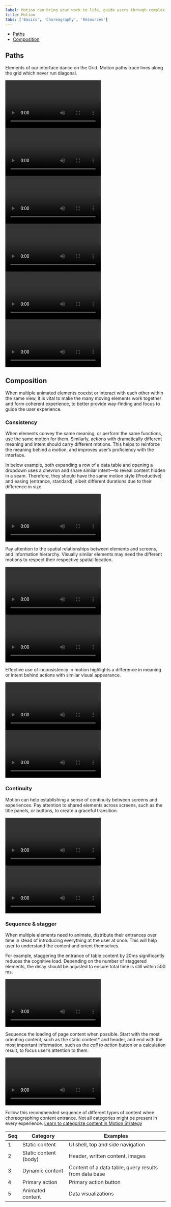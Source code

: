 ```yaml
---
label: Motion can bring your work to life, guide users through complex experiences, and help move forward—from here to there, now to next, start to finish—and make progress.
title: Motion
tabs: ['Basics', 'Choreography', 'Resources']
---
```


<AnchorLinks>

- [Paths](#paths)
- [Composition](#composition)

</AnchorLinks>

## Paths

Elements of our interface dance on the Grid. Motion paths trace lines along the grid which never run diagonal.

<Row>
<Column>
<DoDontExample correct="true" label="When expanding or moving elements across the screen, stagger the timing of horizontal and vertical animations to create a path with a rounded corner.">

<Video vimeoId="310582887" />

</DoDontExample>
</Column>
</Row>

<br />

<Row>
<Column>
<DoDontExample correct="false" label="Not staggering horizontal and vertical animations create a straight diagonal path. It breaks the grid and is harsh to the eye.">

<Video vimeoId="310582699" />

</DoDontExample>
</Column>
</Row>

<br />

<Row>
<Column lg="4" md="4">
<DoDontExample correct="true" label="When removing an item from the grid, thumbnails on the edge existing and re-entering container create a smooth transition.">

<Video vimeoId="310582738" />

</DoDontExample>
</Column>
<Column lg="4" md="4" offsetLg="0">
<DoDontExample correct="false" label="Thumbnails moving on diagonal paths feels sporadic and harsh.">

<Video vimeoId="310582775" />

</DoDontExample>
</Column>
</Row>

<br />

<Row>
<Column lg="4" md="4">
<DoDontExample correct="true" label="When sorting or shuffling items on the grid, always using rounded corner paths to visually organize the movements.">

<Video vimeoId="310582816" />

</DoDontExample>
</Column>
<Column lg="4" md="4" offsetLg="0">
<DoDontExample correct="false" label="Criss cross sorting appears disorganized. Avoid this motion path.">

<Video vimeoId="310582851" />

</DoDontExample>
</Column>
</Row>

## Composition

When multiple animated elements coexist or interact with each other within the same view, it is vital to make the many moving elements work together and form coherent experience, to better provide way-finding and focus to guide the user experience.

### Consistency

When elements convey the same meaning, or perform the same functions, use the same motion for them. Similarly, actions with dramatically different meaning and intent should carry different motions. This helps to reinforce the meaning behind a motion, and improves user’s proficiency with the interface.

In below example, both expanding a row of a data table and opening a dropdown uses a chevron and share similar intent—to reveal content hidden in a seam. Therefore, they should have the same motion style (Productive) and easing (entrance, standard), albeit different durations due to their difference in size.

<Row>
<Column>
<DoDontExample correct="true" label="Comparing data table expansion and dropdown">

<Video vimeoId="310581970" />

</DoDontExample>
</Column>
</Row>

<br />

Pay attention to the spatial relationships between elements and screens, and information hierarchy. Visually similar elements may need the different motions to respect their respective spatial location.

<Row>
<Column lg="4" md="4">
<DoDontExample correct="true" label="When the new content panel is on a higher layer, motion is “sliding”, moving content within with the panel.  Also always dim the content below when new layer is introduced above.">

<Video vimeoId="310581999" />

</DoDontExample>
</Column>
</Row>

<br />

<Row>
<Column lg="4" md="4">
<DoDontExample correct="true" label="When the new content panel is on the same layer, motion is “pushing”, revealing content within with a mask.">

<Video vimeoId="310582064" />

</DoDontExample>
</Column>
</Row>

<br />

Effective use of inconsistency in motion highlights a difference in meaning or intent behind actions with similar visual appearance.

<Row>
<Column lg="4" md="4">
<DoDontExample correct="true" label="Use motion to reinforce meaning. Affirmative action here triggers a different exit motion for the modal than negation.">

<Video vimeoId="310582134" />

</DoDontExample>
</Column>
<Column lg="4" md="4" offsetLg="0">
<DoDontExample correct="false" label="">

<Video vimeoId="310582167" />

</DoDontExample>
</Column>
</Row>

### Continuity

Motion can help establishing a sense of continuity between screens and experiences. Pay attention to shared elements across screens, such as the title panels, or buttons, to create a graceful transition.

<Row>
<Column>
<DoDontExample correct="true" label="Shared elements can effectively guide users through a multi-layered information architecture.">

<Video vimeoId="310582206" />

</DoDontExample>
</Column>
</Row>

<br />

<Row>
<Column lg="4" md="4">
<DoDontExample correct="false" label="Continuous elements are for guidance and should not distract. Always finish a sequence with the important content on page.">

<Video vimeoId="310582279" />

</DoDontExample>
</Column>
</Row>

### Sequence & stagger

When multiple elements need to animate, distribute their entrances over time in stead of introducing everything at the user at once. This will help user to understand the content and orient themselves.

For example, staggering the entrance of table content by 20ms significantly reduces the cognitive load. Depending on the number of staggered elements, the delay should be adjusted to ensure total time is still within 500 ms.

<Row>
<Column>
<DoDontExample correct="true" label="Table with rows loading in at staggered timing.">

<Video vimeoId="310582972" />

</DoDontExample>
</Column>
</Row>

<br />

Sequence the loading of page content when possible. Start with the most orienting content, such as the static content\* and header, and end with the most important information, such as the _call to action_ button or a calculation result, to focus user’s attention to them.

<Row>
<Column lg="4" md="4">
<DoDontExample correct="true" label="Sequencing of this interface prioritizes the primary button, and reserves data visualization for later when users begin to scroll, indicating intention to dive deeper.">

<Video vimeoId="310582919" />

</DoDontExample>
</Column>
</Row>

<br />

Follow this recommended sequence of different types of content when choreographing content entrance. Not all categories might be present in every experience. [Learn to categorize content in Motion Strategy ](#)

| Seq | Category              | Examples                                              |
| --- | --------------------- | ----------------------------------------------------- |
| 1   | Static content        | UI shell, top and side navigation                     |
| 2   | Static content (body) | Header, written content, images                       |
| 3   | Dynamic content       | Content of a data table, query results from data base |
| 4   | Primary action        | Primary action button                                 |
| 5   | Animated content      | Data visualizations                                   |
